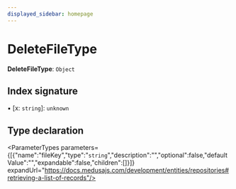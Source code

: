 ```yaml
---
displayed_sidebar: homepage
---
```



# DeleteFileType

 **DeleteFileType**: `Object`

## Index signature

▪ [x: `string`]: `unknown`

## Type declaration

<ParameterTypes parameters={[{"name":"fileKey","type":"`string`","description":"","optional":false,"defaultValue":"","expandable":false,"children":[]}]} expandUrl="https://docs.medusajs.com/development/entities/repositories#retrieving-a-list-of-records"/>
